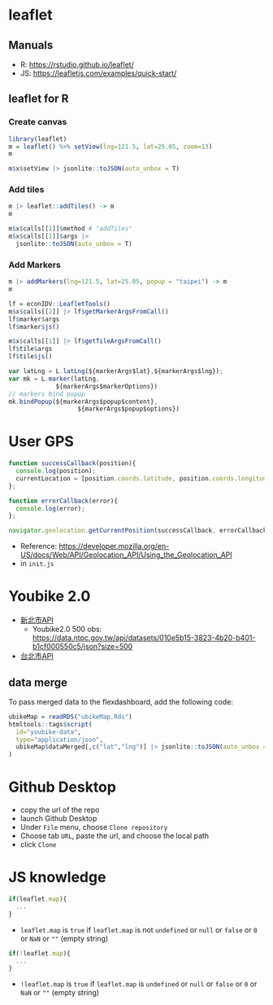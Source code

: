 # leaflet

## Manuals

-   R: <https://rstudio.github.io/leaflet/>
-   JS: <https://leafletjs.com/examples/quick-start/>

## leaflet for R

### Create canvas

```r
library(leaflet)
m = leaflet() %>% setView(lng=121.5, lat=25.05, zoom=13) 
m
```

```r
m$x$setView |> jsonlite::toJSON(auto_unbox = T)
```

### Add tiles

```r
m |> leaflet::addTiles() -> m
m
```

```r
m$x$calls[[1]]$method # "addTiles"
m$x$calls[[1]]$args |>
  jsonlite::toJSON(auto_unbox = T)
```

### Add Markers

```r
m |> addMarkers(lng=121.5, lat=25.05, popup = "taipei") -> m
m
```

```r
lf = econIDV::LeafletTools()
m$x$calls[[2]] |> lf$getMarkerArgsFromCall()
lf$marker$args
lf$marker$js()

m$x$calls[[1]] |> lf$getTileArgsFromCall()
lf$tile$args
lf$tile$js()
```

```js

var latLng = L.latLng(${markerArgs$lat},${markerArgs$lng});
var mk = L.marker(latLng,
             ${markerArgs$markerOptions})
// markers bind popup
mk.bindPopup(${markerArgs$popup$content},
                   ${markerArgs$popup$options})

```

# User GPS

``` js
function successCallback(position){
  console.log(position);
  currentLocation = [position.coords.latitude, position.coords.longitude];
};

function errorCallback(error){
  console.log(error);
};

navigator.geolocation.getCurrentPosition(successCallback, errorCallback);
```

-   Reference: <https://developer.mozilla.org/en-US/docs/Web/API/Geolocation_API/Using_the_Geolocation_API>
-   in `init.js`

# Youbike 2.0

-   [新北市API](https://data.ntpc.gov.tw/openapi/swagger-ui/index.html?configUrl=%2Fapi%2Fv1%2Fopenapi%2Fswagger%2Fconfig&urls.primaryName=%E6%96%B0%E5%8C%97%E5%B8%82%E6%94%BF%E5%BA%9C%E4%BA%A4%E9%80%9A%E5%B1%80(80))
    -   Youbike2.0 500 obs: <https://data.ntpc.gov.tw/api/datasets/010e5b15-3823-4b20-b401-b1cf000550c5/json?size=500>
-   [台北市API](https://tcgbusfs.blob.core.windows.net/dotapp/youbike/v2/youbike_immediate.json)

## data merge

To pass merged data to the flexdashboard, add the following code:

``` r
ubikeMap = readRDS("ubikeMap.Rds")
htmltools::tags$script(
  id="youbike-data",
  type="application/json",
  ubikeMap$dataMerged[,c("lat","lng")] |> jsonlite::toJSON(auto_unbox = T)
)
```

# Github Desktop

-   copy the url of the repo
-   launch Github Desktop
-   Under `File` menu, choose `Clone repository`
-   Choose tab `URL`, paste the url, and choose the local path
-   click `Clone`

# JS knowledge

``` js
if(leaflet.map){
  ...
}
```

-   `leaflet.map` is `true` if `leaflet.map` is not `undefined` or `null` or `false` or `0` or `NaN` or `""` (empty string)

``` js
if(!leaflet.map){
  ...
}
```

-   `!leaflet.map` is `true` if `leaflet.map` is `undefined` or `null` or `false` or `0` or `NaN` or `""` (empty string)
